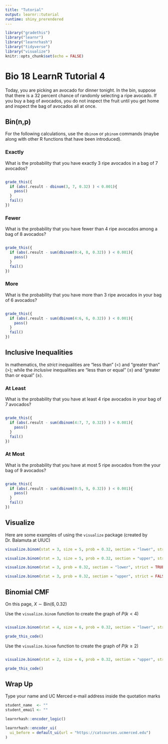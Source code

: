 ```yaml
---
title: "Tutorial"
output: learnr::tutorial
runtime: shiny_prerendered
---
```


```r
library("gradethis")
library("learnr")
library("learnrhash")
library("tidyverse")
library("visualize")
knitr::opts_chunk$set(echo = FALSE)
```

# Bio 18 LearnR Tutorial 4

Today, you are picking an avocado for dinner tonight.  In the bin, suppose that there is a 32 percent chance of randomly selecting a ripe avocado.  If you buy a bag of avocados, you do not inspect the fruit until you get home and inspect the bag of avocados all at once.

## Bin(n,p)

For the following calculations, use the `dbinom` or `pbinom` commands (maybe along with other R functions that have been introduced).

### Exactly

What is the probability that you have exactly 3 ripe avocados in a bag of 7 avocados?

```r

```

```r
grade_this({
  if (abs(.result - dbinom(3, 7, 0.32) ) < 0.001){
    pass()
  }
  fail()
})
```


### Fewer

What is the probability that you have fewer than 4 ripe avocados among a bag of 8 avocados?

```r

```

```r
grade_this({
  if (abs(.result - sum(dbinom(0:4, 8, 0.32)) ) < 0.001){
    pass()
  }
  fail()
})
```


### More

What is the probability that you have more than 3 ripe avocados in your bag of 6 avocados?

```r

```

```r
grade_this({
  if (abs(.result - sum(dbinom(4:6, 6, 0.32)) ) < 0.001){
    pass()
  }
  fail()
})
```


## Inclusive Inequalities

In mathematics, the *strict* inequalities are "less than" ($<$) and "greater than" ($>$); while the *inclusive* inequalities are "less than or equal" ($\leq$) and "greater than or equal" ($\geq$).

### At Least

What is the probability that you have at least 4 ripe avocados in your bag of 7 avocados?

```r

```

```r
grade_this({
  if (abs(.result - sum(dbinom(4:7, 7, 0.32)) ) < 0.001){
    pass()
  }
  fail()
})
```


### At Most

What is the probability that you have at most 5 ripe avocados from the your bag of 9 avocados?

```r

```

```r
grade_this({
  if (abs(.result - sum(dbinom(0:5, 9, 0.32)) ) < 0.001){
    pass()
  }
  fail()
})
```

## Visualize

Here are some examples of using the `visualize` package (created by Dr. Balamuta at UIUC)

```r
visualize.binom(stat = 3, size = 5, prob = 0.32, section = "lower", strict = FALSE)
```

```r
visualize.binom(stat = 3, size = 5, prob = 0.32, section = "upper", strict = TRUE)
```

```r
visualize.binom(stat = 3, prob = 0.32, section = "lower", strict = TRUE)
```

```r
visualize.binom(stat = 3, prob = 0.32, section = "upper", strict = FALSE)
```

## Binomial CMF

On this page, $X \sim \text{Bin}(6, 0.32)$

Use the `visualize.binom` function to create the graph of $P(k < 4)$

```r

```

```r
visualize.binom(stat = 4, size = 6, prob = 0.32, section = "lower", strict = TRUE)
```

```r
grade_this_code()
```

Use the `visualize.binom` function to create the graph of $P(k \geq 2)$

```r

```

```r
visualize.binom(stat = 2, size = 6, prob = 0.32, section = "upper", strict = FALSE)
```

```r
grade_this_code()
```


## Wrap Up

Type your name and UC Merced e-mail address inside the quotation marks

```r
student_name  <- ""
student_email <- ""
```


```r
learnrhash::encoder_logic()
```

```r
learnrhash::encoder_ui(
  ui_before = default_ui(url = "https://catcourses.ucmerced.edu")
)
```


